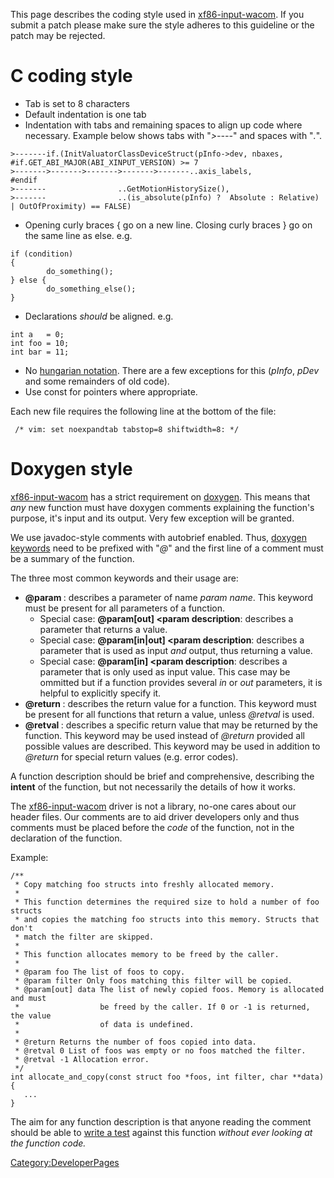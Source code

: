 This page describes the coding style used in [[xf86-input-wacom]]. If you
submit a patch please make sure the style adheres to this guideline or the
patch may be rejected.

{{Tip|text=Any coding style is incomplete. There are always edge cases that rely on personal taste or common sense overriding rules. Take all this with a grain of salt.}}

= C coding style =

* Tab is set to 8 characters
* Default indentation is one tab
* Indentation with tabs and remaining spaces to align up code where necessary. Example below shows tabs with "''>----''" and spaces with "''.''".
<pre>
>-------if.(InitValuatorClassDeviceStruct(pInfo->dev, nbaxes,
#if.GET_ABI_MAJOR(ABI_XINPUT_VERSION) >= 7
>------->------->------->------->-------..axis_labels,
#endif
>-------				..GetMotionHistorySize(),
>-------				..(is_absolute(pInfo) ?  Absolute : Relative) | OutOfProximity) == FALSE)
</pre>
* Opening curly braces { go on a new line. Closing curly braces } go on the same line as else. e.g.
<pre>
if (condition)
{
        do_something();
} else {
        do_something_else();
}
</pre>
* Declarations ''should'' be aligned. e.g.
<pre>
int a   = 0;
int foo = 10;
int bar = 11;
</pre>
* No [http://en.wikipedia.org/wiki/Hungarian_notation hungarian notation]. There are a few exceptions for this (''pInfo'', ''pDev'' and some remainders of old code).
* Use const for pointers where appropriate.


Each new file requires the following line at the bottom of the file:

  /* vim: set noexpandtab tabstop=8 shiftwidth=8: */


{{Tip|text=The above line will cause vim to autoconfigure indentation and tab settings}}

= Doxygen style =
[[xf86-input-wacom]] has a strict requirement on [http://www.doxygen.org doxygen]. This means that ''any'' new function must have doxygen comments explaining the function's purpose, it's input and its output. Very few exception will be granted.

We use javadoc-style comments with autobrief enabled. Thus, [http://www.stack.nl/~dimitri/doxygen/commands.html doxygen keywords] need to be prefixed with "''@''" and the first line of a comment must be a summary of the function.

The three most common keywords and their usage are:
* '''@param <param name> <param description>''': describes a parameter of name ''param name''. This keyword must be present for all parameters of a function.
** Special case: '''@param[out] <param name> <param description''': describes a parameter that returns a value.
** Special case: '''@param[in|out] <param name> <param description''': describes a parameter that is used as input ''and'' output, thus returning a value.
** Special case: '''@param[in] <param name> <param description''': describes a parameter that is only used as input value. This case may be ommitted but if a function provides several ''in'' or ''out'' parameters, it is helpful to explicitly specify it.
* '''@return <return value description>''': describes the return value for a function. This keyword must be present for all functions that return a value, unless ''@retval'' is used.
* '''@retval <return value> <return value description>''': describes a specific return value that may be returned by the function. This keyword may be used instead of ''@return'' provided all possible values are described. This keyword may be used in addition to ''@return'' for special return values (e.g. error codes).

A function description should be brief and comprehensive, describing the '''intent''' of the function, but not necessarily the details of how it works. 

The [[xf86-input-wacom]] driver is not a library, no-one cares about our header files. Our comments are to aid driver developers only and thus comments must be placed before the ''code'' of the function, not in the declaration of the function.

Example:
<pre>
/**
 * Copy matching foo structs into freshly allocated memory.
 *
 * This function determines the required size to hold a number of foo structs
 * and copies the matching foo structs into this memory. Structs that don't 
 * match the filter are skipped.
 * 
 * This function allocates memory to be freed by the caller.
 *
 * @param foo The list of foos to copy.
 * @param filter Only foos matching this filter will be copied.
 * @param[out] data The list of newly copied foos. Memory is allocated and must
 *                  be freed by the caller. If 0 or -1 is returned, the value
 *                  of data is undefined.
 *
 * @return Returns the number of foos copied into data.
 * @retval 0 List of foos was empty or no foos matched the filter.
 * @retval -1 Allocation error.
 */
int allocate_and_copy(const struct foo *foos, int filter, char **data)
{
   ...
}

</pre>

The aim for any function description is that anyone reading the comment should be able to [[#Writing tests|write a test]] against this function ''without ever looking at the function code.''

[[Category:DeveloperPages]]